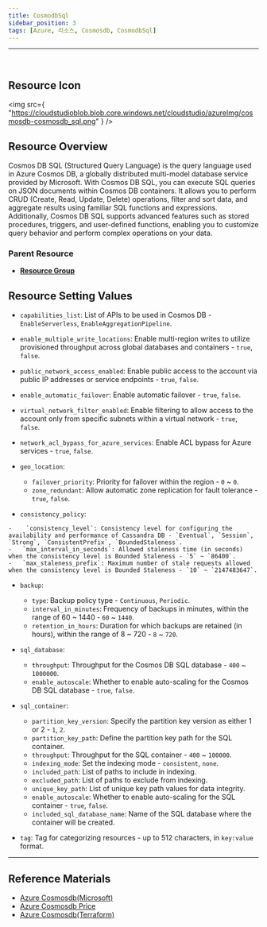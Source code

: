 ```yaml
---
title: CosmodbSql
sidebar_position: 3
tags: [Azure, 리소스, Cosmosdb, CosmodbSql]
---
```


<hr />
<br />


## Resource Icon

<img
    src={
        "https://cloudstudioblob.blob.core.windows.net/cloudstudio/azureImg/cosmosdb-cosmosdb_sql.png"
    }
/>

## Resource Overview

Cosmos DB SQL (Structured Query Language) is the query language used in Azure Cosmos DB, a globally distributed multi-model database service provided by Microsoft. 
With Cosmos DB SQL, you can execute SQL queries on JSON documents within Cosmos DB containers. 
It allows you to perform CRUD (Create, Read, Update, Delete) operations, filter and sort data, and aggregate results using familiar SQL functions and expressions. 
Additionally, Cosmos DB SQL supports advanced features such as stored procedures, triggers, and user-defined functions, enabling you to customize query behavior and perform complex operations on your data.

### Parent Resource

-   [**Resource Group**](https://docs.cstudio.app/docs/resource/azure/Base/ResourceGroup)

## Resource Setting Values

-    `capabilities_list`: List of APIs to be used in Cosmos DB - `EnableServerless`, `EnableAggregationPipeline`.

-    `enable_multiple_write_locations`: Enable multi-region writes to utilize provisioned throughput across global databases and containers - `true`, `false`.

-   `public_network_access_enabled`: Enable public access to the account via public IP addresses or service endpoints - `true`, `false`.

-   `enable_automatic_failover`: Enable automatic failover - `true`, `false`.

-   `virtual_network_filter_enabled`: Enable filtering to allow access to the account only from specific subnets within a virtual network - `true`, `false`.

-   `network_acl_bypass_for_azure_services`: Enable ACL bypass for Azure services - `true`, `false`.

-   `geo_location`:

    -   `failover_priority`: Priority for failover within the region - `0` ~ `0`.
    -   `zone_redundant`: Allow automatic zone replication for fault tolerance - `true`, `false`.

-    `consistency_policy`:

    -    `consistency_level`: Consistency level for configuring the availability and performance of Cassandra DB - `Eventual`, `Session`, `Strong`, `ConsistentPrefix`, `BoundedStaleness`.
    -   `max_interval_in_seconds`: Allowed staleness time (in seconds) when the consistency level is Bounded Staleness - `5` ~ `86400`.
    -   `max_staleness_prefix`: Maximum number of stale requests allowed when the consistency level is Bounded Staleness - `10` ~ `2147483647`.

-   `backup`:

    -    `type`: Backup policy type - `Continuous`, `Periodic`.
    -   `interval_in_minutes`: Frequency of backups in minutes, within the range of 60 ~ 1440 - `60` ~ `1440`.
    -   `retention_in_hours`: Duration for which backups are retained (in hours), within the range of 8 ~ 720 - `8` ~ `720`.

-   `sql_database`:

    -    `throughput`: Throughput for the Cosmos DB SQL database - `400` ~ `1000000`.
    -   `enable_autoscale`: Whether to enable auto-scaling for the Cosmos DB SQL database - `true`, `false`.

-   `sql_container`:

    -   `partition_key_version`: Specify the partition key version as either 1 or 2 - `1`, `2`.
    -   `partition_key_path`: Define the partition key path for the SQL container.
    -   `throughput`: Throughput for the SQL container - `400` ~ `100000`.
    -   `indexing_mode`: Set the indexing mode - `consistent`, `none`.
    -   `included_path`: List of paths to include in indexing.
    -   `excluded_path`: List of paths to exclude from indexing.
    -   `unique_key_path`: List of unique key path values for data integrity.
    -   `enable_autoscale`: Whether to enable auto-scaling for the SQL container - `true`, `false`.
    -   `included_sql_database_name`: Name of the SQL database where the container will be created.

-   `tag`: Tag for categorizing resources - up to 512 characters, in `key:value` format.
---

## Reference Materials

-   [Azure Cosmosdb(Microsoft)](https://learn.microsoft.com/ko-kr/azure/cosmos-db/introduction)
-   [Azure Cosmosdb Price](https://azure.microsoft.com/en-us/pricing/details/cosmos-db/autoscale-provisioned/)
-   [Azure Cosmosdb(Terraform)](https://registry.terraform.io/providers/hashicorp/azurerm/latest/docs/resources/cosmosdb_account)
